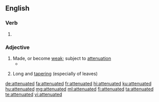 ==English==

===Verb===
{{head|en|verb form}}

# {{en-past of|attenuate}}

===Adjective===
{{en-adj}}

# Made, or become [[weak]]; subject to [[attenuation]]
#* {{quote-book|year=1835|author=[[s:Author:William Gilmore Simms|William Gilmore Simms]]|title=[[s:The Partisan|The Partisan]]|publisher=Harper|section=[[s:The Partisan/XII|Chapter XI]]|page=[[s:Page:The Partisan, v1.djvu/131|140]]|passage=She had become spiritualized in mind, even as she had grown '''attenuated''' in person.}}
# {{context|botany|lang=en}} Long and [[tapering]] (especially of leaves)

[[de:attenuated]]
[[fa:attenuated]]
[[fr:attenuated]]
[[hi:attenuated]]
[[ku:attenuated]]
[[hu:attenuated]]
[[mg:attenuated]]
[[ml:attenuated]]
[[fi:attenuated]]
[[ta:attenuated]]
[[te:attenuated]]
[[vi:attenuated]]